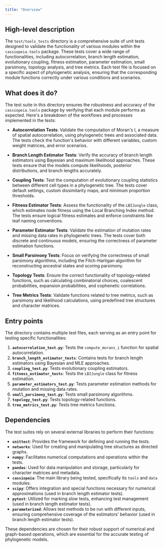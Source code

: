 ```yaml
---
title: "Overview"
---
```


## High-level description

The `test/tools_tests` directory is a comprehensive suite of unit tests designed to validate the functionality of various modules within the `cassiopeia.tools` package. These tests cover a wide range of functionalities, including autocorrelation, branch length estimation, evolutionary coupling, fitness estimation, parameter estimation, small parsimony, topology analysis, and tree metrics. Each test file is focused on a specific aspect of phylogenetic analysis, ensuring that the corresponding module functions correctly under various conditions and scenarios.

## What does it do?

The test suite in this directory ensures the robustness and accuracy of the `cassiopeia.tools` package by verifying that each module performs as expected. Here's a breakdown of the workflows and processes implemented in the tests:

- **Autocorrelation Tests**: Validate the computation of Moran's I, a measure of spatial autocorrelation, using phylogenetic trees and associated data. The tests check the function's behavior with different variables, custom weight matrices, and error scenarios.

- **Branch Length Estimator Tests**: Verify the accuracy of branch length estimators using Bayesian and maximum likelihood approaches. These tests ensure that the models compute likelihoods, posterior distributions, and branch lengths accurately.

- **Coupling Tests**: Test the computation of evolutionary coupling statistics between different cell types in a phylogenetic tree. The tests cover default settings, custom dissimilarity maps, and minimum proportion thresholds.

- **Fitness Estimator Tests**: Assess the functionality of the `LBIJungle` class, which estimates node fitness using the Local Branching Index method. The tests ensure logical fitness estimates and enforce constraints like leaf naming conventions.

- **Parameter Estimator Tests**: Validate the estimation of mutation rates and missing data rates in phylogenetic trees. The tests cover both discrete and continuous models, ensuring the correctness of parameter estimation functions.

- **Small Parsimony Tests**: Focus on verifying the correctness of small parsimony algorithms, including the Fitch-Hartigan algorithm for reconstructing ancestral states and scoring parsimony.

- **Topology Tests**: Ensure the correct functionality of topology-related functions, such as calculating combinatorial choices, coalescent probabilities, expansion probabilities, and cophenetic correlations.

- **Tree Metrics Tests**: Validate functions related to tree metrics, such as parsimony and likelihood calculations, using predefined tree structures and character matrices.

## Entry points

The directory contains multiple test files, each serving as an entry point for testing specific functionalities:

1. **`autocorrelation_test.py`**: Tests the `compute_morans_i` function for spatial autocorrelation.
2. **`branch_length_estimator_tests`**: Contains tests for branch length estimators using Bayesian and MLE approaches.
3. **`coupling_test.py`**: Tests evolutionary coupling estimators.
4. **`fitness_estimator_tests`**: Tests the `LBIJungle` class for fitness estimation.
5. **`parameter_estimators_test.py`**: Tests parameter estimation methods for mutation and missing data rates.
6. **`small_parsimony_test.py`**: Tests small parsimony algorithms.
7. **`topology_test.py`**: Tests topology-related functions.
8. **`tree_metrics_test.py`**: Tests tree metrics functions.

## Dependencies

The test suites rely on several external libraries to perform their functions:

- **`unittest`**: Provides the framework for defining and running the tests.
- **`networkx`**: Used for creating and manipulating tree structures as directed graphs.
- **`numpy`**: Facilitates numerical computations and operations within the tests.
- **`pandas`**: Used for data manipulation and storage, particularly for character matrices and metadata.
- **`cassiopeia`**: The main library being tested, specifically its `tools` and `data` modules.
- **`scipy`**: Offers integration and special functions necessary for numerical approximations (used in branch length estimator tests).
- **`pytest`**: Utilized for marking slow tests, enhancing test management (used in branch length estimator tests).
- **`parameterized`**: Allows test methods to be run with different inputs, ensuring comprehensive coverage of the estimators' behavior (used in branch length estimator tests).

These dependencies are chosen for their robust support of numerical and graph-based operations, which are essential for the accurate testing of phylogenetic models.